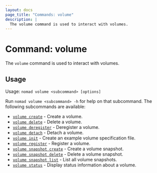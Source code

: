 ```yaml
---
layout: docs
page_title: "Commands: volume"
description: |
  The volume command is used to interact with volumes.
---
```


# Command: volume

The `volume` command is used to interact with volumes.

## Usage

Usage: `nomad volume <subcommand> [options]`

Run `nomad volume <subcommand> -h` for help on that subcommand. The following
subcommands are available:

- [`volume create`][create] - Create a volume.
- [`volume delete`][delete] - Delete a volume.
- [`volume deregister`][deregister] - Deregister a volume.
- [`volume detach`][detach] - Detach a volume.
- [`volume init`][init] - Create an example volume specification file.
- [`volume register`][register] - Register a volume.
- [`volume snapshot create`][snapshot-create] - Create a volume snapshot.
- [`volume snapshot delete`][snapshot-delete] - Delete a volume snapshot.
- [`volume snapshot list`][snapshot-list] - List all volume snapshots.
- [`volume status`][status] - Display status information about a volume.

[create]: /docs/commands/volume/create
[delete]: /docs/commands/volume/delete
[deregister]: /docs/commands/volume/deregister "Deregister a volume"
[detach]: /docs/commands/volume/detach "Detach a volume"
[init]: /docs/commands/volume/init "Create an example volume specification file"
[register]: /docs/commands/volume/register "Register a volume"
[snapshot-create]: /docs/commands/volume/snapshot-create
[snapshot-delete]: /docs/commands/volume/snapshot-delete
[snapshot-list]: /docs/commands/volume/snapshot-list
[status]: /docs/commands/volume/status "Display status information about a volume"
